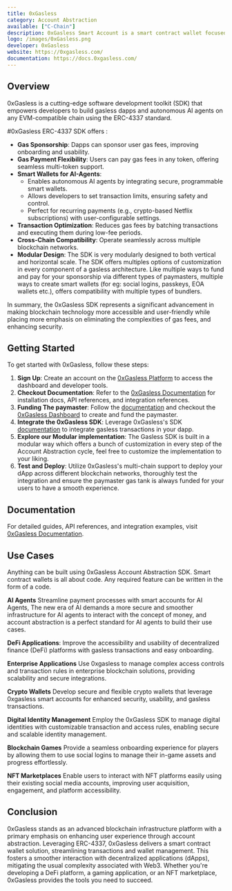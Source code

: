 ```yaml
---
title: 0xGasless
category: Account Abstraction
available: ["C-Chain"]
description: 0xGasless Smart Account is a smart contract wallet focused on implementing Account Abstraction. It builds on the core concepts of Gnosis and Argent safes and is compliant with ERC-4337.
logo: /images/0xGasless.png
developer: 0xGasless
website: https://0xgasless.com/
documentation: https://docs.0xgasless.com/
---
```


## Overview

0xGasless is a cutting-edge software development toolkit (SDK) that empowers developers to build gasless dapps and autonomous AI agents on any EVM-compatible chain using the ERC-4337 standard.

#0xGasless ERC-4337 SDK offers : 

- **Gas Sponsorship**: Dapps can sponsor user gas fees, improving onboarding and usability.
- **Gas Payment Flexibility**: Users can pay gas fees in any token, offering seamless multi-token support.
- **Smart Wallets for AI-Agents**:
  - Enables autonomous AI agents by integrating secure, programmable smart wallets.
  - Allows developers to set transaction limits, ensuring safety and control.
  - Perfect for recurring payments (e.g., crypto-based Netflix subscriptions) with user-configurable settings.
- **Transaction Optimization**: Reduces gas fees by batching transactions and executing them during low-fee periods.
- **Cross-Chain Compatibility**: Operate seamlessly across multiple blockchain networks.
- **Modular Design**: The SDK is very modularly designed to both vertical and horizontal scale. The SDK offers multiples options of customization in every component of a gasless architecture. Like multiple ways to fund and pay for your sponsorship via different types of paymasters, multiple ways to create smart wallets (for eg: social logins, passkeys, EOA wallets etc.), offers compatibility with multiple types of bundlers.

In summary, the 0xGasless SDK represents a significant advancement in making blockchain technology more accessible and user-friendly while placing more emphasis on eliminating the complexities of gas fees, and enhancing security.


## Getting Started

To get started with 0xGasless, follow these steps:

1. **Sign Up**: Create an account on the [0xGasless Platform](https://dashboard.0xgasless.com/) to access the dashboard and developer tools.
2. **Checkout Documentation**: Refer to the [0xGasless Documentation](https://docs.0xgasless.com/) for installation docs, API references, and integration references.
3. **Funding The paymaster**: Follow the [documentation](https://docs.0xgasless.com/Getting%20Started/create-a-page) and checkout the [0xGasless Dashboard](https://dashboard.0xgasless.com/) to create and fund the paymaster.
4. **Integrate the 0xGasless SDK**: Leverage 0xGasless's SDK [documentation](https://docs.0xgasless.com/Getting%20Started/create-a-page#step-1-obtain-required-api-keys) to integrate gasless transactions in your dapp.
5. **Explore our Modular implementation**: The Gasless SDK is built in a modular way which offers a bunch of customization in every step of the Account Abstraction cycle, feel free to customize the implementation to your liking.
5. **Test and Deploy**: Utilize 0xGasless's multi-chain support to deploy your dApp across different blockchain networks, thoroughly test the integration and ensure the paymaster gas tank is always funded for your users to have a smooth experience.

## Documentation

For detailed guides, API references, and integration examples, visit [0xGasless Documentation](https://docs.0xgasless.com/).

## **Use Cases**

Anything can be built using 0xGasless Account Abstraction SDK. Smart contract wallets is all about code. Any required feature can be written in the form of a code. 

**AI Agents**  Streamline payment processes with smart accounts for AI Agents, The new era of AI demands a more secure and smoother infrastructure for AI agents to interact with the concept of money, and account abstraction is a perfect standard for AI agents to build their use cases.

**DeFi Applications**:  Improve the accessibility and usability of decentralized finance (DeFi) platforms with gasless transactions and easy onboarding.

**Enterprise Applications**  Use 0xgasless to manage complex access controls and transaction rules in enterprise blockchain solutions, providing scalability and secure integrations.  

**Crypto Wallets**  Develop secure and flexible crypto wallets that leverage 0xgasless smart accounts for enhanced security, usability, and gasless transactions.  

**Digital Identity Management**  Employ the 0xGasless SDK to manage digital identities with customizable transaction and access rules, enabling secure and scalable identity management.  

**Blockchain Games**  Provide a seamless onboarding experience for players by allowing them to use social logins to manage their in-game assets and progress effortlessly.  

**NFT Marketplaces**  Enable users to interact with NFT platforms easily using their existing social media accounts, improving user acquisition, engagement, and platform accessibility.  


## Conclusion

0xGasless stands as an advanced blockchain infrastructure platform with a primary emphasis on enhancing user experience through account abstraction. Leveraging ERC-4337, 0xGasless delivers a smart contract wallet solution, streamlining transactions and wallet management. This fosters a smoother interaction with decentralized applications (dApps), mitigating the usual complexity associated with Web3. Whether you're developing a DeFi platform, a gaming application, or an NFT marketplace, 0xGasless provides the tools you need to succeed.

